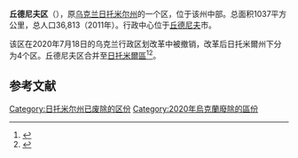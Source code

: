 {{Infobox settlement
|name          =丘德尼夫区
|native_name            =Чуднівський район
|native_name_lang       =uk
|settlement_type        =旧[[区_(乌克兰)|区]] 
|image_skyline          = 
|imagesize              = 
|image_caption          =
|image_flag        =Chudnivskiy rayon prapor.png
|image_shield      =Chudnivskiy rayon gerb.png
|image_map=Chervonoarmiyskyi-Raion.png
|map_caption          = 在日托米尔州的位置
|subdivision_type       = 国家
|subdivision_name       = [[乌克兰|乌克兰]]
|subdivision_type1      = [[乌克兰行政区划|州]]
|subdivision_name1      = [[日托米尔州|日托米尔州]]
|area_total_km2           =1037
|population_as_of               = 2011
|population_total               = 36813
|population_density_km2         = auto
|timezone          = EET
|utc_offset        = +2
|timezone_DST      = EEST
|utc_offset_DST    = +3
|website                = 
|footnotes              = 
}} 
'''丘德尼夫区'''（{{lang-uk|Чуднівський район}}），原[[乌克兰|乌克兰]][[日托米尔州|日托米尔州]]的一个区，位于该州中部。总面积1037平方公里，总人口36,813（2011年）。行政中心位于[[丘德尼夫|丘德尼夫]]市。

该区在2020年7月18日的乌克兰行政区划改革中被撤销，改革后日托米爾州下分为4个区。丘德尼夫区合并至[[日托米爾區|日托米爾區]]<ref>{{Cite news|title=Про утворення та ліквідацію районів. Постанова Верховної Ради України № 807-ІХ.|url=http://www.golos.com.ua/article/333466|access-date=2020-10-03|date=2020-07-18|website=Голос України|language=uk}}</ref><ref>{{cite web |title=Нові райони: карти + склад |url=https://www.minregion.gov.ua/press/news/novi-rajony-karty-sklad/ |publisher=Міністерство розвитку громад та територій України |language=uk}}</ref>。

==参考文献==
{{reflist}}

{{DEFAULTSORT:Чуднівський район}}
[[Category:日托米尔州已废除的区份|Category:日托米尔州已废除的区份]]
[[Category:2020年烏克蘭廢除的區份|Category:2020年烏克蘭廢除的區份]]